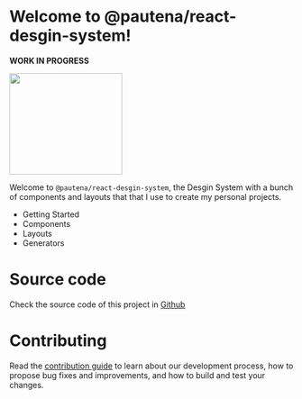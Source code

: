 
<Meta title="Introduction" />

# Welcome to @pautena/react-desgin-system!

**WORK IN PROGRESS**

<img src={WorkInProgress} width="200" height="180" class="wip-img"/>

Welcome to ```@pautena/react-desgin-system```, the Desgin System with a bunch of components and layouts that
that I use to create my personal projects.


<ul>
  <li><LinkTo kind="Getting Started">Getting Started</LinkTo></li>
  <li><LinkTo kind="Components" story="Introduction">Components</LinkTo></li>
  <li><LinkTo kind="Layouts" story="Introduction">Layouts</LinkTo></li>
  <li><LinkTo kind="Generators" story="Introduction">Generators</LinkTo></li>
</ul>

# Source code

Check the source code of this project in [Github](https://github.com/pautena/react-design-system)


# Contributing

Read the [contribution guide](https://github.com/pautena/react-design-system/CONTRIBUTING.md) to learn about our development process, 
how to propose bug fixes and improvements, and how to build and test your changes.